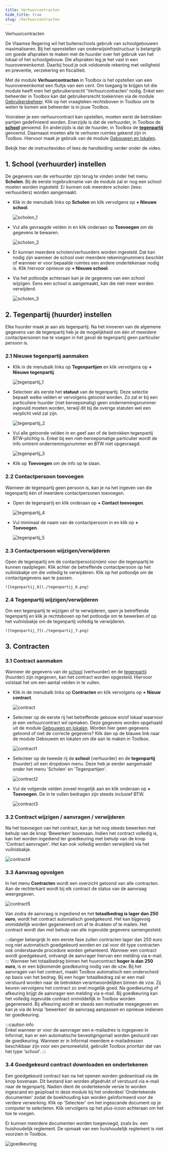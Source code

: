 ```yaml
---
title: Verhuurcontracten 
hide_title: true 
slug: /Verhuurcontracten
---
```


<ImageTitle img="verhuurcontracten.svg">Verhuurcontracten</ImageTitle>

De Vlaamse Regering wil het buitenschools gebruik van schoolgebouwen maximaliseren. Bij het openstellen van onderwijsinfrastructuur is belangrijk om goede afspraken te maken met de huurder over het gebruik van het lokaal of het schoolgebouw. Die afspraken leg je het vast in een huurovereenkomst. Daarbij houd je ook voldoende rekening met veiligheid en preventie, verzekering en fiscaliteit.

Met de module **Verhuurcontracten** in Toolbox is het opstellen van een huurovereenkomst een fluitje van een cent. Om toegang te krijgen tot die module heeft men het gebruikersrecht 'Verhuurcontracten' nodig. Enkel een beheerder in Toolbox kan dat gebruikersrecht toekennen via de module [Gebruikersbeheer](/gebruikersbeheer). Klik op het vraagteken rechtsboven in Toolbox om te weten te komen wie beheerder is in jouw Toolbox. 

Vooraleer je een verhuurcontract kan opstellen, moeten eerst de betrokken partijen gedefinieerd worden. Enerzijds is dat de verhuurder, in Toolbox de [**school**](/Verhuurcontracten#1-school-verhuurder-instellen) genoemd. En anderzijds is dat de huurder, in Toolbox de [**tegenpartij**](/Verhuurcontracten#2-tegenpartij-huurder-instellen) genoemd. Daarnaast moeten alle te verhuren ruimtes gekend zijn in Toolbox. Hiervoor maak je gebruik van de module [Gebouwen en lokalen](/gebouwen_lokalen). 

Bekijk hier de instructievideo of lees de handleiding verder onder de video. 

<Youtube url="https://www.youtube.com/embed/xad96qgDYPg"/>

## 1. School (verhuurder) instellen

De gegevens van de verhuurder zijn terug te vinden onder het menu **Scholen**. Bij de eerste ingebruikname van de module zal er nog een school moeten worden ingesteld. Er kunnen ook meerdere scholen (lees: verhuurders) worden aangemaakt. 

- Klik in de menubalk links op **Scholen** en klik vervolgens op **+ Nieuwe school**.

    ![scholen_1](./scholen_1.png)


- Vul alle gevraagde velden in en klik onderaan op **Toevoegen** om de gegevens te bewaren.

    ![scholen_2](./scholen_2.png)

- Er kunnen meerdere scholen/verhuurders worden ingesteld. Dat kan nodig zijn wanneer de school over meerdere rekeningnummers beschikt of wanneer er voor bepaalde ruimtes een andere ondertekenaar nodig is. Klik hiervoor opnieuw op **+ Nieuwe school**. 
- Via het potloodje <LegacyAction img="potlood3.PNG"/> achteraan kan je de gegevens van een school wijzigen. Eens een school is aangemaakt, kan die niet meer worden verwijderd. 

    ![scholen_3](./scholen_3.png)


## 2. Tegenpartij (huurder) instellen

Elke huurder maak je aan als tegenpartij. Na het invoeren van de algemene gegevens van de tegenpartij heb je de mogelijkheid om één of meerdere contactpersonen toe te voegen in het geval de tegenpartij geen particulier persoon is. 

### 2.1 Nieuwe tegenpartij aanmaken
- Klik in de menubalk links op **Tegenpartijen** en klik vervolgens op **+ Nieuwe tegenpartij**.

    ![tegenpartij_1](./tegenpartij_1.png)

- Selecteer als eerste het **statuut** van de tegenpartij. Deze selectie bepaalt welke velden er vervolgens getoond worden. Zo zal er bij een particuliere huurder (niet beroepsmatig) geen ondernemingsnummer ingevuld moeten worden, terwijl dit bij de overige statuten wel een verplicht veld zal zijn. 
    
    ![tegenpartij_2](./tegenpartij_2.png)

- Vul alle getoonde velden in en geef aan of de betrokken tegenpartij BTW-plichtig is. Enkel bij een niet-beroepsmatige particulier wordt de info omtrent ondernemingsnummer en BTW niet opgevraagd. 

    ![tegenpartij_3](./tegenpartij_3.png)

- Klik op **Toevoegen** om de info op te slaan.

### 2.2 Contactpersoon toevoegen

Wanneer de tegenpartij geen persoon is, kan je na het ingeven van die tegenpartij één of meerdere contactpersonen toevoegen. 

- Open de tegenpartij en klik onderaan op **+ Contact toevoegen**.

    ![tegenpartij_4](./tegenpartij_4.png)

- Vul minimaal de naam van de contactpersoon in en klik op **+ Toevoegen**.

    ![tegenpartij_5](./tegenpartij_5.png)

### 2.3 Contactpersoon wijzigen/verwijderen

Open de tegenpartij om de contactperso(o)n(en) voor die tegenpartij te kunnen raadplegen. Klik achter de betreffende contactpersoon op het vuilnisbakje om die volledig te verwijderen. Klik op het potloodje om de contactgegevens aan te passen. 

    ![tegenpartij_6](./tegenpartij_6.png)

### 2.4 Tegenpartij wijzigen/verwijderen

Om een tegenpartij te wijzigen of te verwijderen, open je betreffende tegenpartij en klik je rechtsboven op het potloodje om te bewerken of op het vuilnisbakje om de tegenpartij volledig te verwijderen. 

    ![tegenpartij_7](./tegenpartij_7.png)

## 3. Contracten

### 3.1 Contract aanmaken

Wanneer de gegevens van de [school](/Verhuurcontracten#1-school-verhuurder-instellen) (verhuurder) en de [tegenpartij](/Verhuurcontracten#2-tegenpartij-huurder-instellen) (huurder) zijn ingegeven, kan het contract worden opgesteld. Hiervoor volstaat het om een aantal velden in te vullen. 

- Klik in de menubalk links op **Contracten** en klik vervolgens op **+ Nieuw contract**.

    ![contract](./contract.png)

- Selecteer op de eerste rij het betreffende gebouw en/of lokaal waarvoor je een verhuurcontract wil opmaken. Deze gegevens worden opgehaald uit de module [Gebouwen en lokalen](/gebouwen_lokalen). Worden hier geen gegevens getoond of niet de correcte gegevens? Klik dan op de blauwe link naar de module Gebouwen en lokalen om die aan te maken in Toolbox. 

  ![contract1](./contract_1.png)

- Selecteer op de tweede rij de **school** (verhuurder) en de **tegenpartij** (huurder) uit een dropdown menu. Deze heb je eerder aangemaakt onder het menu 'Scholen' en 'Tegenpartijen'.  

  ![contract2](./contract_2.png)

- Vul de volgende velden zoveel mogelijk aan en klik onderaan op **+ Toevoegen**. De in te vullen bedragen zijn steeds inclusief BTW. 

  ![contract3](./contract_3.png)

### 3.2 Contract wijzigen / aanvragen / verwijderen 

Na het toevoegen van het contract, kan je het nog steeds bewerken met behulp van de knop 'Bewerken' bovenaan. Indien het contract volledig is, kan het worden ingediend ter goedkeuring met behulp van de knop 'Contract aanvragen'. Het kan ook volledig worden verwijderd via het vuilnisbakje. 
  
  ![contract4](./contract_4.png)

### 3.3 Aanvraag opvolgen

In het menu **Contracten** wordt een overzicht getoond van alle contracten. Aan de rechterkant wordt bij elk contract de status van de aanvraag weergegeven. 

  ![contract5](./contract_5.png)

Van zodra de aanvraag is ingediend en het **totaalbedrag is lager dan 250 euro**, wordt het contract automatisch goedgekeurd. Het kan bijgevolg onmiddellijk worden gegenereerd om af te drukken of te mailen. Het contract wordt dan met behulp van alle ingevulde gegevens samengesteld. 

:::danger belangrijk
In een eerste fase zullen contracten lager dan 250 euro nog niet automatisch goedgekeurd worden en zal voor dit type contracten ook onderstaande procedure worden gehanteerd. Wanneer een contract wordt goedgekeurd, ontvangt de aanvrager hiervan een melding via e-mail. 
:::
Wanneer het totaalbedrag binnen het huurcontract **hoger is dan 250 euro**, is er een bijkomende goedkeuring nodig van de vzw. Bij het aanvragen van het contract, maakt Toolbox automatisch een onderscheid op basis van het bedrag. Bij een hoger totaalbedrag zal er een mail verstuurd worden naar de betrokken verantwoordelijken binnen de vzw. Zij keuren vervolgens het contract zo snel mogelijk goed. Na goedkeuring of afkeuring krijgt de aanvrager een melding via e-mail. Bij goedkeuring kan het volledig ingevulde contract onmiddellijk in Toolbox worden gegenereerd. Bij afkeuring wordt er steeds een motivatie meegegeven en kan je via de knop 'bewerken' de aanvraag aanpassen en opnieuw indienen ter goedkeuring. 

:::caution info   
Enkel wanneer er voor de aanvrager een e-mailadres is ingegeven in Informat, kan er een automatische bevestigingsmail worden gestuurd van de goedkeuring. Wanneer er in Informat meerdere e-mailadressen beschikbaar zijn voor een personeelslid, gebruikt Toolbox prioritair dat van het type 'school'. 
:::

### 3.4 Goedgekeurd contract downloaden en ondertekenen

Een goedgekeurd contract kan na het openen worden gedownload via de knop bovenaan. Dit bestand kan worden afgedrukt of verstuurd via e-mail naar de tegenpartij. Nadien dient de ondertekende versie te worden ingescand en geüpload in deze module bij het onderdeel 'Ondertekende documenten' zodat de boekhouding kan worden geïnformeerd voor de verdere verwerking. Klik op 'Selecteer' om het ingescande document op je computer te selecteren. Klik vervolgens op het plus-icoon achteraan om het toe te voegen.

Er kunnen meerdere documenten worden toegevoegd, zoals bv. een huishoudelijk reglement. De opmaak van een huishoudelijk reglement is niet voorzien in Toolbox. 

  ![goedkeuring](./goedkeuring.png)




